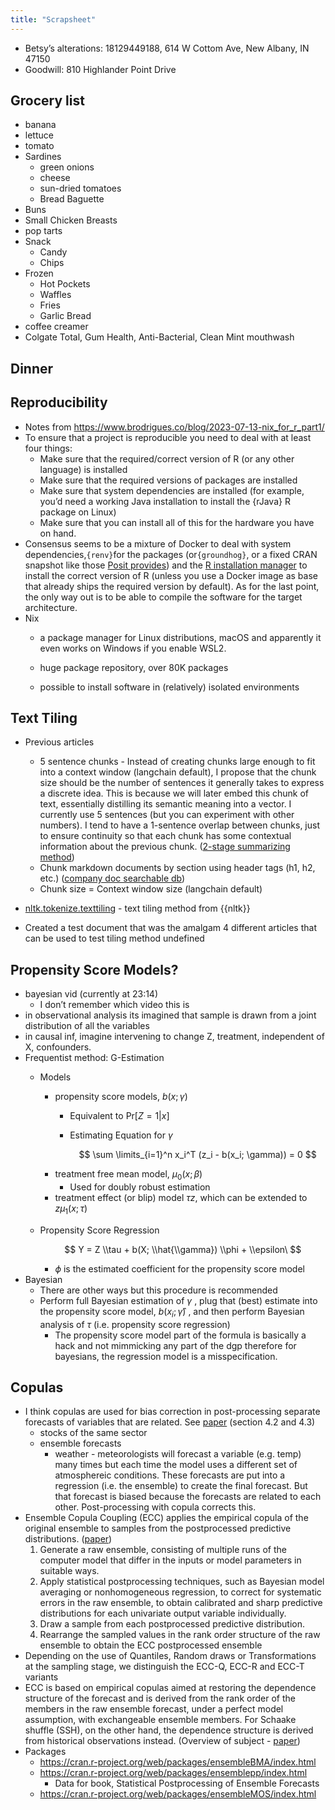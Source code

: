 ```yaml
---
title: "Scrapsheet"
---
```


-   Betsy's alterations: 18129449188, 614 W Cottom Ave, New Albany, IN 47150
-   Goodwill: 810 Highlander Point Drive

## Grocery list

-   banana
-   lettuce
-   tomato
-   Sardines
    -   green onions
    -   cheese
    -   sun-dried tomatoes
    -   Bread Baguette
-   Buns
-   Small Chicken Breasts
-   pop tarts
-   Snack
    -   Candy
    -   Chips
-   Frozen
    -   Hot Pockets
    -   Waffles
    -   Fries
    -   Garlic Bread
-   coffee creamer
-   Colgate Total, Gum Health, Anti-Bacterial, Clean Mint mouthwash

## Dinner

## Reproducibility

-   Notes from <https://www.brodrigues.co/blog/2023-07-13-nix_for_r_part1/>
-   To ensure that a project is reproducible you need to deal with at least four things:
    -   Make sure that the required/correct version of R (or any other language) is installed
    -   Make sure that the required versions of packages are installed
    -   Make sure that system dependencies are installed (for example, you'd need a working Java installation to install the {rJava} R package on Linux)
    -   Make sure that you can install all of this for the hardware you have on hand.
-   Consensus seems to be a mixture of Docker to deal with system dependencies,`{renv}`for the packages (or`{groundhog}`, or a fixed CRAN snapshot like those [Posit provides](https://packagemanager.posit.co/__docs__/user/get-repo-url/#ui-frozen-urls)) and the [R installation manager](https://github.com/r-lib/rig) to install the correct version of R (unless you use a Docker image as base that already ships the required version by default). As for the last point, the only way out is to be able to compile the software for the target architecture.
-   Nix
    -   a package manager for Linux distributions, macOS and apparently it even works on Windows if you enable WSL2.

    -   huge package repository, over 80K packages

    -   possible to install software in (relatively) isolated environments

## Text Tiling

-   Previous articles

    -   5 sentence chunks - Instead of creating chunks large enough to fit into a context window (langchain default), I propose that the chunk size should be the number of sentences it generally takes to express a discrete idea. This is because we will later embed this chunk of text, essentially distilling its semantic meaning into a vector. I currently use 5 sentences (but you can experiment with other numbers). I tend to have a 1-sentence overlap between chunks, just to ensure continuity so that each chunk has some contextual information about the previous chunk. ([2-stage summarizing method](https://towardsdatascience.com/summarize-podcast-transcripts-and-long-texts-better-with-nlp-and-ai-e04c89d3b2cb))
    -   Chunk markdown documents by section using header tags (h1, h2, etc.) ([company doc searchable db](https://towardsdatascience.com/how-i-turned-my-companys-docs-into-a-searchable-database-with-openai-4f2d34bd8736#8ed1))
    -   Chunk size = Context window size (langchain default)

-   [nltk.tokenize.texttiling](https://www.nltk.org/_modules/nltk/tokenize/texttiling.html) - text tiling method from {{nltk}}

-   Created a test document that was the amalgam 4 different articles that can be used to test tiling method undefined

## Propensity Score Models?

-   bayesian vid (currently at 23:14)
    -   I don't remember which video this is
-   in observational analysis its imagined that sample is drawn from a joint distribution of all the variables
-   in causal inf, imagine intervening to change Z, treatment, independent of X, confounders.
-   Frequentist method: G-Estimation
    -   Models

        -   propensity score models, $b(x;\gamma)$
            -   Equivalent to $\text{Pr} [Z = 1 |x]$

            -   Estimating Equation for $\gamma$

                $$
                \sum \limits_{i=1}^n x_i^T (z_i - b(x_i; \gamma)) = 0
                $$
        -   treatment free mean model, $\mu_0(x; \beta)$
            -   Used for doubly robust estimation
        -   treatment effect (or blip) model $\tau z$, which can be extended to $z\mu_1(x;\tau)$

    -   Propensity Score Regression\

        $$
        Y = Z \\tau + b(X; \\hat{\\gamma}) \\phi + \\epsilon\
        $$

        -   $\phi$ is the estimated coefficient for the propensity score model
-   Bayesian
    -   There are other ways but this procedure is recommended
    -   Perform full Bayesian estimation of $\gamma$ , plug that (best) estimate into the propensity score model, $b(x_i; \hat{\gamma})$ , and then perform Bayesian analysis of $\tau$ (i.e. propensity score regression)
        -   The propensity score model part of the formula is basically a hack and not mimmicking any part of the dgp therefore for bayesians, the regression model is a misspecification.

## Copulas

-   I think copulas are used for bias correction in post-processing separate forecasts of variables that are related. See [paper](https://www.annualreviews.org/doi/10.1146/annurev-statistics-062713-085831#_i59) (section 4.2 and 4.3)
    -   stocks of the same sector
    -   ensemble forecasts
        -   weather - meteorologists will forecast a variable (e.g. temp) many times but each time the model uses a different set of atmosphereic conditions. These forecasts are put into a regression (i.e. the ensemble) to create the final forecast. But that forecast is biased because the forecasts are related to each other. Post-processing with copula corrects this.
-   Ensemble Copula Coupling (ECC) applies the empirical copula of the original ensemble to samples from the postprocessed predictive distributions. ([paper](https://arxiv.org/pdf/1302.7149.pdf))
    1.  Generate a raw ensemble, consisting of multiple runs of the computer model that differ in the inputs or model parameters in suitable ways.
    2.  Apply statistical postprocessing techniques, such as Bayesian model averaging or nonhomogeneous regression, to correct for systematic errors in the raw ensemble, to obtain calibrated and sharp predictive distributions for each univariate output variable individually.
    3.  Draw a sample from each postprocessed predictive distribution.
    4.  Rearrange the sampled values in the rank order structure of the raw ensemble to obtain the ECC postprocessed ensemble
-   Depending on the use of Quantiles, Random draws or Transformations at the sampling stage, we distinguish the ECC-Q, ECC-R and ECC-T variants
-   ECC is based on empirical copulas aimed at restoring the dependence structure of the forecast and is derived from the rank order of the members in the raw ensemble forecast, under a perfect model assumption, with exchangeable ensemble members. For Schaake shuffle (SSH), on the other hand, the dependence structure is derived from historical observations instead. (Overview of subject - [paper](https://journals.ametsoc.org/view/journals/bams/102/3/BAMS-D-19-0308.1.xml))
-   Packages
    -   <https://cran.r-project.org/web/packages/ensembleBMA/index.html>
    -   <https://cran.r-project.org/web/packages/ensemblepp/index.html>
        -   Data for book, Statistical Postprocessing of Ensemble Forecasts
    -   <https://cran.r-project.org/web/packages/ensembleMOS/index.html>\
